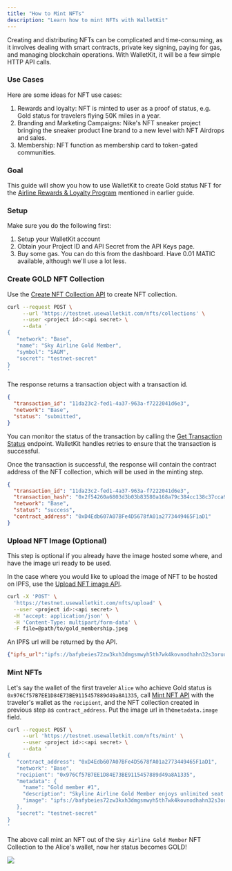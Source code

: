 ```yaml
---
title: "How to Mint NFTs"
description: "Learn how to mint NFTs with WalletKit"
---
```


Creating and distributing NFTs can be complicated and time-consuming, as it involves dealing with smart contracts, private key signing, paying for gas, and managing blockchain operations. With WalletKit, it will be a few simple HTTP API calls.

### Use Cases

Here are some ideas for NFT use cases:

1. Rewards and loyalty: NFT is minted to user as a proof of status, e.g. Gold status for travelers flying 50K miles in a year.
2. Branding and Marketing Campaigns: Nike's NFT sneaker project bringing the sneaker product line brand to a new level with NFT Airdrops and sales.
3. Membership: NFT function as membership card to token-gated communities.

### Goal

This guide will show you how to use WalletKit to create Gold status NFT for the [ Airline Rewards & Loyalty Program](/reference/rewards-loyalty-program) mentioned in earlier guide.

### Setup

Make sure you do the following first:

1. Setup your WalletKit account
2. Obtain your Project ID and API Secret from the API Keys page.
3. Buy some gas. You can do this from the dashboard. Have 0.01 MATIC available, although we'll use a lot less.

### Create GOLD NFT Collection

Use the [Create NFT Collection API](/api-reference/nfts/create-nft-collection) to create NFT collection.

```bash cURL
curl --request POST \
     --url 'https://testnet.usewalletkit.com/nfts/collections' \
     --user <project id>:<api secret> \
     --data '
{
   "network": "Base",
   "name": "Sky Airline Gold Member",
   "symbol": "SAGM",
   "secret": "testnet-secret"
}
'
```

The response returns a transaction object with a transaction id. 
```json JSON
{
  "transaction_id": "11da23c2-fed1-4a37-963a-f7222041d6e3",
  "network": "Base",
  "status": "submitted",
}
```

You can monitor the status of the transaction by calling the
[Get Transaction Status](/api-reference/transactions/transaction-status-by-id) endpoint. WalletKit handles retries to
ensure that the transaction is successful.

Once the transaction is successful, the response will contain the contract address of the NFT collection, which will be
used in the minting step.

```json JSON
{
  "transaction_id": "11da23c2-fed1-4a37-963a-f7222041d6e3",
  "transaction_hash": "0x2f54260a6803d3b03b83580a168a79c384cc138c37cca93f76dd7c042c183457",
  "network": "Base",
  "status": "success",
  "contract_address": "0xD4Edb607A07BFe4D5678fA01a2773449465F1aD1"
}
```

### Upload NFT Image (Optional)

This step is optional if you already have the image hosted some where, and have the image uri ready to be used.

In the case where you would like to upload the image of NFT to be hosted on IPFS, use the [Upload NFT image API](/api-reference/nfts/upload-nft-image).

```bash cURL
curl -X 'POST' \
  'https://testnet.usewalletkit.com/nfts/upload' \
  --user <project id>:<api secret> \
  -H 'accept: application/json' \
  -H 'Content-Type: multipart/form-data' \
  -F file=@path/to/gold_membership.jpeg
```

An IPFS url will be returned by the API.

```json JSON
{"ipfs_url":"ipfs://bafybeies72zw3kxh3dmgsmwyh5th7wk4kovnodhahn32s3oruorihs7qua/gold_membership.jpeg"}
```

### Mint NFTs

Let's say the wallet of the first traveler `Alice` who achieve Gold status is `0x976Cf57B7EE1D84E73BE9115457889d49a8A1335`, call [Mint NFT API](/api-reference/nfts/mint-nft) with the traveler's wallet as the `recipient`, and the NFT collection created in previous step as `contract_address`. Put the image url in the`metadata.image` field.

```bash cURL
curl --request POST \
     --url 'https://testnet.usewalletkit.com/nfts/mint' \
     --user <project id>:<api secret> \
     --data '
{
   "contract_address": "0xD4Edb607A07BFe4D5678fA01a2773449465F1aD1",
   "network": "Base",
   "recipient": "0x976Cf57B7EE1D84E73BE9115457889d49a8A1335",
   "metadata": {
     "name": "Gold member #1",
     "description": "Skyline Airline Gold Member enjoys unlimited seat upgrades, 40% more awarded miles ...",
     "image": "ipfs://bafybeies72zw3kxh3dmgsmwyh5th7wk4kovnodhahn32s3oruorihs7qua/gold_membership.jpeg"
   },
   "secret": "testnet-secret"
}
'
```

The above call mint an NFT out of the `Sky Airline Gold Member` NFT Collection to the Alice's wallet, now her status becomes GOLD!

<Frame caption="collection show up in dashboard">
  <img src="/images/reference/50d50b2-screenshot.png" />
</Frame>
